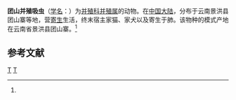 {{Speciesbox
| taxon = Paragonimus tuanshanensis
| binomial_authority = (Chung, Ho, et al., 1964)<ref name='id9875'>{{cite web| url =http://www.bioinfo.cn/db05/BjdwSpecies.php?action=view&id=9875| title =团山并殖吸虫| work =《中国动物物种编目数据库》| publisher =中国科学院微生物研究所| author =中国科学院动物研究所| accessdate =2009-04-16| deadurl =yes| archiveurl =https://web.archive.org/web/20160305083150/http://www.bioinfo.cn/db05/BjdwSpecies.php?action=view&id=9875| archivedate =2016-03-05}}</ref>
}}

'''团山并殖吸虫'''（[[学名|学名]]：{{lang|la|''Paragonimus tuanshanensis''}}）为[[并殖科|并殖科]][[并殖属|并殖属]]的动物。在[[中国大陆|中国大陆]]，分布于云南景洪县团山寨等地，营[[寄生|寄生]]生活，终末宿主家猫、家犬以及寄生于肺。该物种的模式产地在云南省景洪县团山寨。<ref name='id9875'/>

== 参考文献 ==
{{reflist}}

{{吸虫小作品}}

{{taxonbar}}
[[Category:_1964年描述的动物|T]]
[[Category:並殖科|T]]